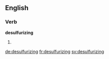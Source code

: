 
==English==

===Verb===
'''desulfurizing'''

# {{present participle of|desulfurize}}

[[de:desulfurizing]]
[[fr:desulfurizing]]
[[sv:desulfurizing]]